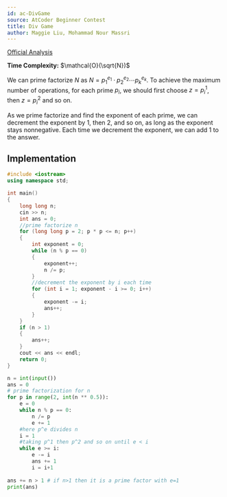 ```yaml
---
id: ac-DivGame
source: AtCoder Beginner Contest
title: Div Game
author: Maggie Liu, Mohammad Nour Massri
---
```


[Official Analysis](https://img.atcoder.jp/abc169/editorial.pdf#page=12)

**Time Complexity:** $\mathcal{O}(\sqrt{N})$

We can prime factorize $N$ as $N = p_1^{e_1} \cdot p_2^{e_2} \cdots p_k^{e_k}$.
To achieve the maximum number of operations, for each prime $p_i$, we should
first choose $z = p_i^1$, then $z = p_i^2$ and so on.

As we prime factorize and find the exponent of each prime, we can decrement the
exponent by $1$, then $2$, and so on, as long as the exponent stays nonnegative.
Each time we decrement the exponent, we can add $1$ to the answer.
## Implementation

<LanguageSection>

<CPPSection>


```cpp
#include <iostream>
using namespace std;

int main()
{
	long long n;
	cin >> n;
	int ans = 0;
	//prime factorize n
	for (long long p = 2; p * p <= n; p++)
	{
		int exponent = 0;
		while (n % p == 0)
		{
			exponent++;
			n /= p;
		}
		//decrement the exponent by i each time
		for (int i = 1; exponent - i >= 0; i++)
		{
			exponent -= i;
			ans++;
		}
	}
	if (n > 1)
	{
		ans++;
	}
	cout << ans << endl;
	return 0;
}
```

</CPPSection>
<PySection>

```py
n = int(input())
ans = 0
# prime factorization for n
for p in range(2, int(n ** 0.5)):
	e = 0
	while n % p == 0:
		n /= p
		e += 1
	#here p^e divides n 
	i = 1
	#taking p^1 then p^2 and so on until e < i
	while e >= i:
		e -= i
		ans += 1
		i = i+1
    
ans += n > 1 # if n>1 then it is a prime factor with e=1
print(ans)
```
</PySection>
</LanguageSection>

